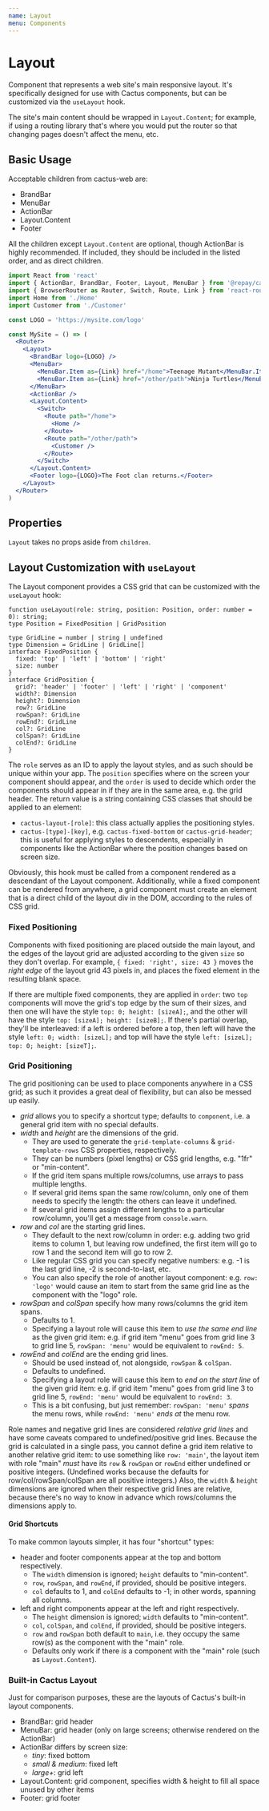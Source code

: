 ```yaml
---
name: Layout
menu: Components
---
```



# Layout

Component that represents a web site's main responsive layout. It's specifically designed for use with Cactus components, but can be customized via the `useLayout` hook.

The site's main content should be wrapped in `Layout.Content`; for example, if using a routing library that's where you would put the router so that changing pages doesn't affect the menu, etc.

## Basic Usage

Acceptable children from cactus-web are:

- BrandBar
- MenuBar
- ActionBar
- Layout.Content
- Footer

All the children except `Layout.Content` are optional, though ActionBar is highly recommended. If included, they should be included in the listed order, and as direct children.

```jsx
import React from 'react'
import { ActionBar, BrandBar, Footer, Layout, MenuBar } from '@repay/cactus-web'
import { BrowserRouter as Router, Switch, Route, Link } from 'react-router-dom'
import Home from './Home'
import Customer from './Customer'

const LOGO = 'https://mysite.com/logo'

const MySite = () => (
  <Router>
    <Layout>
      <BrandBar logo={LOGO} />
      <MenuBar>
        <MenuBar.Item as={Link} href="/home">Teenage Mutant</MenuBar.Item>
        <MenuBar.Item as={Link} href="/other/path">Ninja Turtles</MenuBar.Item>
      </MenuBar>
      <ActionBar />
      <Layout.Content>
        <Switch>
          <Route path="/home">
            <Home />
          </Route>
          <Route path="/other/path">
            <Customer />
          </Route>
        </Switch>
      </Layout.Content>
      <Footer logo={LOGO}>The Foot clan returns.</Footer>
    </Layout>
  </Router>
)
```

## Properties

`Layout` takes no props aside from `children`.

## Layout Customization with `useLayout`

The Layout component provides a CSS grid that can be customized with the `useLayout` hook:

```
function useLayout(role: string, position: Position, order: number = 0): string;
type Position = FixedPosition | GridPosition

type GridLine = number | string | undefined
type Dimension = GridLine | GridLine[]
interface FixedPosition {
  fixed: 'top' | 'left' | 'bottom' | 'right'
  size: number
}
interface GridPosition {
  grid?: 'header' | 'footer' | 'left' | 'right' | 'component'
  width?: Dimension
  height?: Dimension
  row?: GridLine
  rowSpan?: GridLine
  rowEnd?: GridLine
  col?: GridLine
  colSpan?: GridLine
  colEnd?: GridLine
}
```
The `role` serves as an ID to apply the layout styles, and as such should be unique within your app.
The `position` specifies where on the screen your component should appear,
and the `order` is used to decide which order the components should appear in
if they are in the same area, e.g. the grid header.
The return value is a string containing CSS classes that should be applied to an element:
- `cactus-layout-[role]`: this class actually applies the positioning styles.
- `cactus-[type]-[key]`, e.g. `cactus-fixed-bottom` or `cactus-grid-header`; this is useful for applying styles to descendents, especially in components like the ActionBar where the position changes based on screen size.

Obviously, this hook must be called from a component rendered as a descendant of the Layout component. Additionally, while a fixed component can be rendered from anywhere, a grid component must create an element that is a direct child of the layout div in the DOM, according to the rules of CSS grid.

### Fixed Positioning

Components with fixed positioning are placed outside the main layout, and the edges
of the layout grid are adjusted according to the given `size` so they don't overlap.
For example, `{ fixed: 'right', size: 43 }` moves the _right edge_ of the layout grid
43 pixels in, and places the fixed element in the resulting blank space.

If there are multiple fixed components, they are applied in `order`:
two `top` components will move the grid's top edge by the sum of their sizes,
and then one will have the style `top: 0; height: [sizeA];`, and the other
will have the style `top: [sizeA]; height: [sizeB];`.
If there's partial overlap, they'll be interleaved: if a left is ordered before a top,
then left will have the style `left: 0; width: [sizeL];`
and top will have the style `left: [sizeL]; top: 0; height: [sizeT];`.

### Grid Positioning

The grid positioning can be used to place components anywhere in a CSS grid;
as such it provides a great deal of flexibility, but can also be messed up easily.
- _grid_ allows you to specify a shortcut type; defaults to `component`, i.e. a general grid item with no special defaults.
- _width_ and _height_ are the dimensions of the grid.
  - They are used to generate the `grid-template-columns` & `grid-template-rows` CSS properties, respectively.
  - They can be numbers (pixel lengths) or CSS grid lengths, e.g. "1fr" or "min-content".
  - If the grid item spans multiple rows/columns, use arrays to pass multiple lengths.
  - If several grid items span the same row/column, only one of them needs to specify the length: the others can leave it undefined.
  - If several grid items assign different lengths to a particular row/column, you'll get a message from `console.warn`.
- _row_ and _col_ are the starting grid lines.
  - They default to the next row/column in order: e.g. adding two grid items to column 1, but leaving row undefined, the first item will go to row 1 and the second item will go to row 2.
  - Like regular CSS grid you can specify negative numbers: e.g. -1 is the last grid line, -2 is second-to-last, etc.
  - You can also specify the role of another layout component: e.g. `row: 'logo'` would cause an item to start from the same grid line as the component with the "logo" role.
- _rowSpan_ and _colSpan_ specify how many rows/columns the grid item spans.
  - Defaults to 1.
  - Specifying a layout role will cause this item to _use the same end line_ as the given grid item: e.g. if grid item "menu" goes from grid line 3 to grid line 5, `rowSpan: 'menu'` would be equivalent to `rowEnd: 5`.
- _rowEnd_ and _colEnd_ are the ending grid lines.
  - Should be used instead of, not alongside, `rowSpan` & `colSpan`.
  - Defaults to undefined.
  - Specifying a layout role will cause this item to _end on the start line_ of the given grid item: e.g. if grid item "menu" goes from grid line 3 to grid line 5, `rowEnd: 'menu'` would be equivalent to `rowEnd: 3`.
  - This is a bit confusing, but just remember: `rowSpan: 'menu'` _spans_ the menu rows, while `rowEnd: 'menu'` _ends at_ the menu row.

Role names and negative grid lines are considered _relative grid lines_ and have some caveats compared to undefined/positive grid lines.
Because the grid is calculated in a single pass, you cannot define a grid item relative to another relative grid item:
to use something like `row: 'main'`, the layout item with role "main" _must_ have
its `row` & `rowSpan` or `rowEnd` either undefined or positive integers.
(Undefined works because the defaults for row/col/rowSpan/colSpan are all positive integers.)
Also, the `width` & `height` dimensions are ignored when their respective grid lines are relative,
because there's no way to know in advance which rows/columns the dimensions apply to.

#### Grid Shortcuts

To make common layouts simpler, it has four "shortcut" types:
- header and footer components appear at the top and bottom respectively.
  - The `width` dimension is ignored; `height` defaults to "min-content".
  - `row`, `rowSpan`, and `rowEnd`, if provided, should be positive integers.
  - `col` defaults to 1, and `colEnd` defaults to -1; in other words, spanning all columns.
- left and right components appear at the left and right respectively.
  - The `height` dimension is ignored; `width` defaults to "min-content".
  - `col`, `colSpan`, and `colEnd`, if provided, should be positive integers.
  - `row` and `rowSpan` both default to `main`, i.e. they occupy the same row(s) as the component with the "main" role.
  - Defaults only work if there _is_ a component with the "main" role (such as `Layout.Content`).

### Built-in Cactus Layout

Just for comparison purposes, these are the layouts of Cactus's built-in layout components.

- BrandBar: grid header
- MenuBar: grid header (only on large screens; otherwise rendered on the ActionBar)
- ActionBar differs by screen size:
  - _tiny_: fixed bottom
  - _small & medium_: fixed left
  - _large+_: grid left
- Layout.Content: grid component, specifies width & height to fill all space unused by other items
- Footer: grid footer
